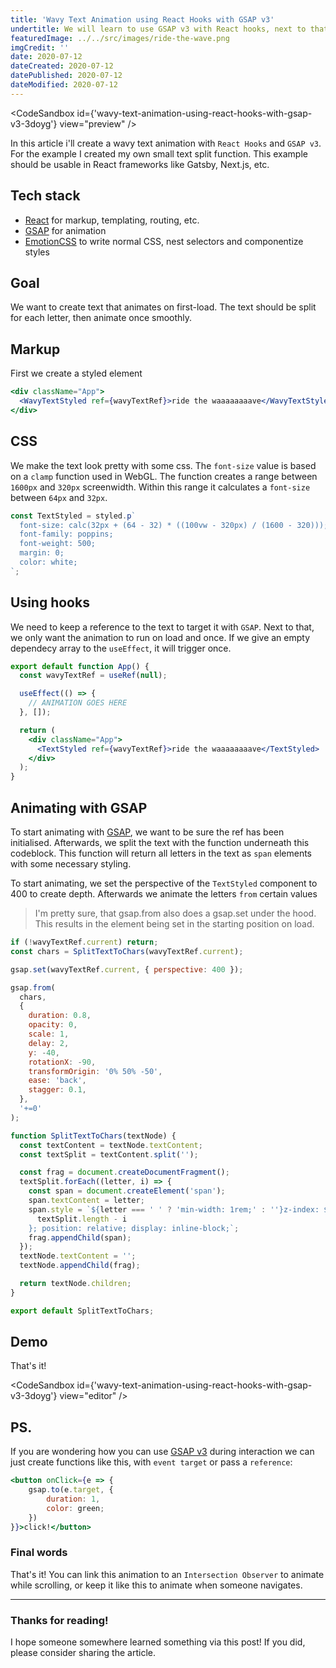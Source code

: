 ```yaml
---
title: 'Wavy Text Animation using React Hooks with GSAP v3'
undertitle: We will learn to use GSAP v3 with React hooks, next to that i'll build my own textsplitter.
featuredImage: ../../src/images/ride-the-wave.png
imgCredit: ''
date: 2020-07-12
dateCreated: 2020-07-12
datePublished: 2020-07-12
dateModified: 2020-07-12
---
```



<CodeSandbox
  id={'wavy-text-animation-using-react-hooks-with-gsap-v3-3doyg'}
  view="preview"
/>

<ToC mdx={props.mdx} slugger={props.slugger} />

In this article i'll create a wavy text animation with `React Hooks` and `GSAP v3`. For the example I created my own small text split function. This example should be usable in React frameworks like Gatsby, Next.js, etc.

## Tech stack

- [React](https://reactjs.org/) for markup, templating, routing, etc.
- [GSAP](https://www.greensock.com?ref=68708) for animation
- [EmotionCSS](https://emotion.sh/docs/introduction) to write normal CSS, nest selectors and componentize styles

## Goal

We want to create text that animates on first-load. The text should be split for each letter, then animate once smoothly.

## Markup

First we create a styled element

```jsx
<div className="App">
  <WavyTextStyled ref={wavyTextRef}>ride the waaaaaaaave</WavyTextStyled>
</div>
```

## CSS

We make the text look pretty with some css. The `font-size` value is based on a `clamp` function used in WebGL.
The function creates a range between `1600px` and `320px` screenwidth. Within this range it calculates a `font-size` between `64px` and `32px`.

```jsx
const TextStyled = styled.p`
  font-size: calc(32px + (64 - 32) * ((100vw - 320px) / (1600 - 320)));
  font-family: poppins;
  font-weight: 500;
  margin: 0;
  color: white;
`;
```

## Using hooks

We need to keep a reference to the text to target it with `GSAP`.
Next to that, we only want the animation to run on load and once.
If we give an empty dependecy array to the `useEffect`, it will trigger once.

```jsx
export default function App() {
  const wavyTextRef = useRef(null);

  useEffect(() => {
    // ANIMATION GOES HERE
  }, []);

  return (
    <div className="App">
      <TextStyled ref={wavyTextRef}>ride the waaaaaaaave</TextStyled>
    </div>
  );
}
```

## Animating with GSAP

To start animating with [GSAP](https://greensock.com?ref=68708), we want to be sure the ref has been initialised.
Afterwards, we split the text with the function underneath this codeblock.
This function will return all letters in the text as `span` elements with some necessary styling.

To start animating, we set the perspective of the `TextStyled` component to 400 to create depth.
Afterwards we animate the letters `from` certain values

> I'm pretty sure, that gsap.from also does a gsap.set under the hood. This results in the element being set in the starting position on load.

```js
if (!wavyTextRef.current) return;
const chars = SplitTextToChars(wavyTextRef.current);

gsap.set(wavyTextRef.current, { perspective: 400 });

gsap.from(
  chars,
  {
    duration: 0.8,
    opacity: 0,
    scale: 1,
    delay: 2,
    y: -40,
    rotationX: -90,
    transformOrigin: '0% 50% -50',
    ease: 'back',
    stagger: 0.1,
  },
  '+=0'
);
```

```js
function SplitTextToChars(textNode) {
  const textContent = textNode.textContent;
  const textSplit = textContent.split('');

  const frag = document.createDocumentFragment();
  textSplit.forEach((letter, i) => {
    const span = document.createElement('span');
    span.textContent = letter;
    span.style = `${letter === ' ' ? 'min-width: 1rem;' : ''}z-index: ${
      textSplit.length - i
    }; position: relative; display: inline-block;`;
    frag.appendChild(span);
  });
  textNode.textContent = '';
  textNode.appendChild(frag);

  return textNode.children;
}

export default SplitTextToChars;
```

## Demo

That's it!

<CodeSandbox
  id={'wavy-text-animation-using-react-hooks-with-gsap-v3-3doyg'}
  view="editor"
/>

## PS.

If you are wondering how you can use [GSAP v3](https://greensock.com?ref=68708) during interaction we can just create functions like this, with `event target` or pass a `reference`:

```jsx
<button onClick={e => {
	gsap.to(e.target, {
		duration: 1,
		color: green;
	})
}}>click!</button>
```

### Final words

That's it!
You can link this animation to an `Intersection Observer` to animate while scrolling, or keep it like this to animate when someone navigates.

---

### Thanks for reading!

I hope someone somewhere learned something via this post! If you did, please consider sharing the article.
